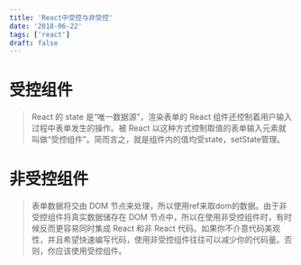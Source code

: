 ```yaml
---
title: 'React中受控与非受控'
date: '2018-06-22'
tags: ['react']
draft: false
---
```


# 受控组件
>
> React 的 state 是“唯一数据源”，渲染表单的 React 组件还控制着用户输入过程中表单发生的操作。被 React 以这种方式控制取值的表单输入元素就叫做“受控组件”。简而言之，就是组件内的值均受state，setState管理。
>
# 非受控组件
>
> 表单数据将交由 DOM 节点来处理，所以使用ref来取dom的数据。由于非受控组件将真实数据储存在 DOM 节点中，所以在使用非受控组件时，有时候反而更容易同时集成 React 和非 React 代码。如果你不介意代码美观性，并且希望快速编写代码，使用非受控组件往往可以减少你的代码量。否则，你应该使用受控组件。
>
